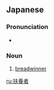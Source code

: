 ==Japanese==
{{ja-kanjitab|ふ|よう|しゃ}}

===Pronunciation===
* {{ja-pron|ふようしゃ|yomi=o}}

===Noun===
{{ja-noun|ふようしゃ}}

# [[breadwinner]]

[[ru:扶養者]]